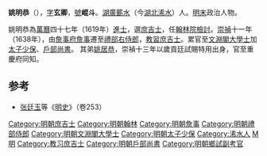 '''姚明恭'''（{{bd|?||?||}}），[[表字|字]]'''玄卿'''，[[號|號]]'''崐斗'''。[[湖廣|湖廣]][[蘄水|蘄水]]（今[[湖北|湖北]][[浠水县|浠水]]）人。[[明末|明末]]政治人物。

姚明恭為[[萬曆|萬曆]]四十七年（1619年）[[進士|進士]]，選[[庶吉士|庶吉士]]，任[[翰林院檢討|翰林院檢討]]。[[崇禎|崇禎]]十一年（1638年），由[[詹事府|詹事府]][[詹事|詹事]]遷至[[禮部右侍郎|禮部右侍郎]]，[[教習庶吉士|教習庶吉士]]。累官至[[文淵閣大學士|文淵閣大學士]]加[[太子少保|太子少保]]、[[戶部尚書|戶部尚書]]。
其弟[[姚居恭|姚居恭]]，崇禎十三年以歲貢廷試賜特用出身，官至重慶府同知。

==参考==
*[[张廷玉|张廷玉]]等《[[明史|明史]]》（卷253）
{{萬曆四十七年己未科殿試金榜}}
{{DEFAULTSORT:Yao姚}}
[[Category:明朝庶吉士|Category:明朝庶吉士]]
[[Category:明朝翰林|Category:明朝翰林]]
[[Category:明朝詹事|Category:明朝詹事]]
[[Category:明朝禮部侍郎|Category:明朝禮部侍郎]]
[[Category:明朝文淵閣大學士|Category:明朝文淵閣大學士]]
[[Category:明朝太子少保|Category:明朝太子少保]]
[[Category:浠水人|Category:浠水人]]
[[Category:姚姓|M明]]
[[Category:教习庶吉士|Category:教习庶吉士]]
[[Category:明朝戶部尚書|Category:明朝戶部尚書]]
[[Category:明朝鄉試副考官|Category:明朝鄉試副考官]]